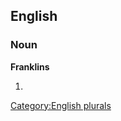 
==English==

===Noun===
'''Franklins'''

# {{plural of|[[Franklin]]}}

[[Category:English plurals]]